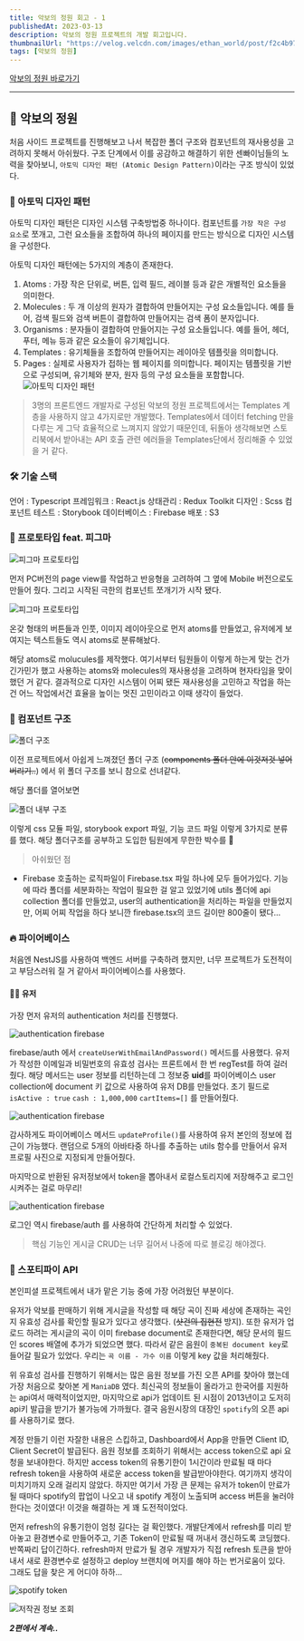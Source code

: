 ```yaml
---
title: 악보의 정원 회고 - 1
publishedAt: 2023-03-13
description: 악보의 정원 프로젝트의 개발 회고입니다.
thumbnailUrl: "https://velog.velcdn.com/images/ethan_world/post/f2c4b97e-d014-43c2-94b6-8a2e91c8b388/image.ico"
tags: [악보의 정원]
---
```


[악보의 정원 바로가기](http://gardenmusic.s3-website.ap-northeast-2.amazonaws.com/)

---

## 🎼 악보의 정원

처음 사이드 프로젝트를 진행해보고 나서 복잡한 폴더 구조와 컴포넌트의 재사용성을 고려하지 못해서 아쉬웠다. 구조 단계에서 이를 공감하고 해결하기 위한 센빠이님들의 노력을 찾아보니, `아토믹 디자인 패턴 (Atomic Design Pattern)`이라는 구조 방식이 있었다.

### 🎨 아토믹 디자인 패턴

아토믹 디자인 패턴은 디자인 시스템 구축방법중 하나이다.
컴포넌트를 `가장 작은 구성 요소`로 쪼개고, 그런 요소들을 조합하여 하나의 페이지를 만드는 방식으로 디자인 시스템을 구성한다.

아토믹 디자인 패턴에는 5가지의 계층이 존재한다.

1. Atoms : 가장 작은 단위로, 버튼, 입력 필드, 레이블 등과 같은 개별적인 요소들을 의미한다.
2. Molecules : 두 개 이상의 원자가 결합하여 만들어지는 구성 요소들입니다. 예를 들어, 검색 필드와 검색 버튼이 결합하여 만들어지는 검색 폼이 분자입니다.
3. Organisms : 분자들이 결합하여 만들어지는 구성 요소들입니다. 예를 들어, 헤더, 푸터, 메뉴 등과 같은 요소들이 유기체입니다.
4. Templates : 유기체들을 조합하여 만들어지는 레이아웃 템플릿을 의미합니다.
5. Pages : 실제로 사용자가 접하는 웹 페이지를 의미합니다. 페이지는 템플릿을 기반으로 구성되며, 유기체와 분자, 원자 등의 구성 요소들을 포함합니다.
   <Image
     src="https://velog.velcdn.com/images/ethan_world/post/309173c3-c4f4-4a64-a1c2-0d5ec863f206/image.png"
     width={800}
     height={80}
     alt="아토믹 디자인 패턴"
   />

> 3명의 프론트엔드 개발자로 구성된 악보의 정원 프로젝트에서는 Templates 계층을 사용하지 않고 4가지로만 개발했다. Templates에서 데이터 fetching 만을 다루는 게 그닥 효율적으로 느껴지지 않았기 때문인데, 뒤돌아 생각해보면 스토리북에서 받아내는 API 호출 관련 에러들을 Templates단에서 정리해줄 수 있었을 거 같다.

### 🛠 기술 스택

언어 : Typescript
프레임워크 : React.js
상태관리 : Redux Toolkit
디자인 : Scss
컴포넌트 테스트 : Storybook
데이터베이스 : Firebase
배포 : S3

### 🤖 프로토타입 feat. 피그마

<Image
  src="https://velog.velcdn.com/images/ethan_world/post/782b9ace-4c75-4893-97c7-7157f43cd957/image.png"
  width={800}
  height={80}
  alt="피그마 프로토타입"
/>

먼저 PC버전의 page view를 작업하고 반응형을 고려하여 그 옆에 Mobile 버전으로도 만들어 줬다. 그리고 시작된 극한의 컴포넌트 쪼개기가 시작 됐다.

<Image
  src="https://velog.velcdn.com/images/ethan_world/post/778a799b-130c-4840-9dfb-1f859a977a9a/image.jpeg"
  width={800}
  height={80}
  alt="피그마 프로토타입"
/>

온갖 형태의 버튼들과 인풋, 이미지 레이아웃으로 먼저 atoms를 만들었고, 유저에게 보여지는 텍스트들도 역시 atoms로 분류해놨다.

해당 atoms로 molucules를 제작했다. 여기서부터 팀원들이 이렇게 하는게 맞는 건가 긴가민가 했고 사용하는 atoms와 molecules의 재사용성을 고려하며 현자타임을 맞이했던 거 같다. 결과적으로 디자인 시스템이 어찌 됐든 재사용성을 고민하고 작업을 하는 건 어느 작업에서건 효율을 높이는 멋진 고민이라고 이때 생각이 들었다.

### 🌲 컴포넌트 구조

<Image
  src="https://velog.velcdn.com/images/ethan_world/post/cd8588e7-e215-49c8-b359-0f8f2cf0d3e1/image.png"
  width={250}
  height={40}
  alt="폴더 구조"
/>

이전 프로젝트에서 아쉽게 느껴졌던 폴더 구조 (~~components 폴더 안에 이것저것 넣어버리기..~~) 에서 위 폴더 구조를 보니 참으로 선녀같다.

해당 폴더를 열어보면

<Image
  src="https://velog.velcdn.com/images/ethan_world/post/9f24b592-e9e3-4d02-accc-302bff303937/image.png"
  width={250}
  height={40}
  alt="폴더 내부 구조"
/>

이렇게 css 모듈 파일, storybook export 파일, 기능 코드 파일 이렇게 3가지로 분류를 했다. 해당 폴더구조를 공부하고 도입한 팀원에게 무한한 박수를 👏

> 아쉬웠던 점

- Firebase 호출하는 로직파일이 Firebase.tsx 파일 하나에 모두 들어가있다. 기능에 따라 폴더를 세분화하는 작업이 필요한 걸 알고 있었기에 utils 폴더에 api collection 폴더를 만들었고, user의 authentication을 처리하는 파일을 만들었지만, 어찌 어찌 작업을 하다 보니깐 firebase.tsx의 코드 길이만 800줄이 됐다...

### 🔥 파이어베이스

처음엔 NestJS를 사용하여 백엔드 서버를 구축하려 했지만, 너무 프로젝트가 도전적이고 부담스러워 질 거 같아서 파이어베이스를 사용했다.

#### 👨‍💻 유저

가장 먼저 유저의 authentication 처리를 진행했다.

<Image
  src="https://velog.velcdn.com/images/ethan_world/post/5091b15e-76bb-4ed7-95a4-6e930d51a8b1/image.png"
  width={500}
  height={40}
  alt="authentication firebase"
/>

firebase/auth 에서 `createUserWithEmailAndPassword()` 메서드를 사용했다. 유저가 작성한 이메일과 비밀번호의 유효성 검사는 프론트에서 한 번 regTest를 하여 걸러줬다. 해당 메서드는 user 정보를 리턴하는데 그 정보중 **uid**를 파이어베이스 user collection에 document 키 값으로 사용하여 유저 DB를 만들었다. 초기 필드로 `isActive : true` `cash : 1,000,000` `cartItems=[]` 를 만들어줬다.

<Image
  src="https://velog.velcdn.com/images/ethan_world/post/0b77349b-b980-42b3-a24a-55ae366e4bd8/image.png"
  width={500}
  height={40}
  alt="authentication firebase"
/>

감사하게도 파이어베이스 메서드 `updateProfile()`를 사용하여 유저 본인의 정보에 접근이 가능했다. 랜덤으로 5개의 아바타중 하나를 추출하는 utils 함수를 만들어서 유저 프로필 사진으로 지정되게 만들어줬다.

마지막으로 반환된 유저정보에서 token을 뽑아내서 로컬스토리지에 저장해주고 로그인 시켜주는 걸로 마무리!

<Image
  src="https://velog.velcdn.com/images/ethan_world/post/233c7069-330e-4cec-9151-dfda7bf3d6c1/image.png"
  width={500}
  height={40}
  alt="authentication firebase"
  className="w-auto"
/>

로그인 역시 firebase/auth 를 사용하여 간단하게 처리할 수 있었다.

> 핵심 기능인 게시글 CRUD는 너무 길어서 나중에 따로 블로깅 해야겠다.

### 🎵 스포티파이 API

본인피셜 프로젝트에서 내가 맡은 기능 중에 가장 어려웠던 부분이다.

유저가 악보를 판매하기 위해 게시글을 작성할 때 해당 곡이 진짜 세상에 존재하는 곡인지 유효성 검사를 확인할 필요가 있다고 생각했다. (~~샷건의 집현전~~ 방지). 또한 유저가 업로드 하려는 게시글의 곡이 이미 firebase document로 존재한다면, 해당 문서의 필드인 scores 배열에 추가가 되었으면 했다. 따라서 같은 음원이 `중복된 document key`로 들어갈 필요가 있었다. 우리는 `곡 이름 - 가수 이름` 이렇게 key 값을 처리해줬다.

위 유효성 검사를 진행하기 위해서는 많은 음원 정보를 가진 오픈 API를 찾아야 했는데 가장 처음으로 찾아본 게 `ManiaDB` 였다. 최신곡의 정보들이 올라가고 한국어를 지원하는 api여서 매력적이었지만, 마지막으로 api가 업데이트 된 시점이 2013년이고 도저히 api키 발급을 받기가 불가능에 가까웠다. 결국 음원시장의 대장인 `spotify`의 오픈 api를 사용하기로 했다.

계정 만들기 이런 자잘한 내용은 스킵하고, Dashboard에서 App을 만들면 Client ID, Client Secret이 발급된다. 음원 정보를 조회하기 위해서는 access token으로 api 요청을 보내야한다. 하지만 access token의 유통기한이 1시간이라 만료될 때 마다 refresh token을 사용하여 새로운 access token을 발급받아야한다. 여기까지 생각이 미치기까지 오래 걸리지 않았다. 하지만 여기서 가장 큰 문제는 유저가 token이 만료가 될 때마다 spotify의 팝업이 나오고 내 spotify 계정이 노출되며 access 버튼을 눌러야 한다는 것이였다! 이것을 해결하는 게 꽤 도전적이었다.

먼저 refresh의 유통기한이 엄청 길다는 걸 확인했다. 개발단계에서 refresh를 미리 받아놓고 환경변수로 만들어주고, 기존 Token이 만료될 때 꺼내서 갱신하도록 코딩했다. 반쪽짜리 답이긴하다. refresh마저 만료가 될 경우 개발자가 직접 refresh 토큰을 받아내서 새로 환경변수로 설정하고 deploy 브랜치에 머지를 해야 하는 번거로움이 있다. 그래도 답을 찾은 게 어디야 하하...

<Image
  src="https://velog.velcdn.com/images/ethan_world/post/01e1eb8e-9d2b-43e0-82ce-021aa0ffe5d5/image.png"
  width={700}
  height={40}
  alt="spotify token"
/>

<Image
  src="https://velog.velcdn.com/images/ethan_world/post/4a74ec2f-13ca-42bc-9cc0-0e3e7aa19ef1/image.gif"
  width={700}
  height={40}
  alt="저작권 정보 조회"
/>

**_2편에서 계속.._**
